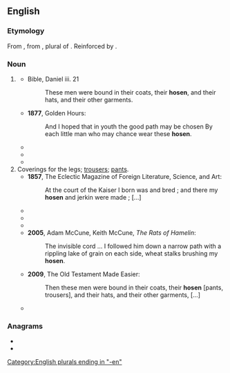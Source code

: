 {{also|Hosen}}

==English==

===Etymology===
From {{etyl|enm|en}} {{m|enm|hosen}}, from {{etyl|ang|en}} {{m|ang|hosan||hosen, leggings, trousers}}, plural of {{m|ang|hosa||hose, legging, stocking}}. Reinforced by {{etyl|de|en}} {{m|de|Hosen||trousers, pants}}.

===Noun===
{{head|en|noun plural form}}

# {{lb|en|poetic|historical|archaic}} {{plural of|hose|lang=en}} {{qualifier|the old-fashioned garment; [[stockings]]}}
#* Bible, Daniel iii. 21
#*: These men were bound in their coats, their '''hosen''', and their hats, and their other garments.
#* '''1877''', Golden Hours:
#*: And I hoped that in youth the good path may be chosen By each little man who may chance wear these '''hosen'''.
#* {{quote-text|year=1979|author=George G. Coulton|title=Five centuries of religion: The last days of medieval monachism|passage=It has crept up the leg and become hose, and it is made no longer of leather but of cloth. Gradually these '''hosen''' became longer and longer, until they joined at the top into one garment, which betrayed its dual origin by keeping the plural [...]}}
#* {{quote-text|year=2009|author=Jeffrey L. Forgeng|title=Daily Life in Elizabethan England|passage=Francis the Schoolboy Margaret, give me my '''hosen'''; dispatch I pray you.}}
#* {{quote-text|year=2014|author=Geoffrey Chaucer|title=The Canterbury Tales and Other Poems|passage=[...] and the shape of the horrible swollen members, that seem like to the malady of hernia, in the wrapping of their '''hosen''', and eke the buttocks of them, [...]}}
# Coverings for the legs; [[trousers]]; [[pants]].
#* '''1857''', The Eclectic Magazine of Foreign Literature, Science, and Art:
#*: At the court of the Kaiser I born was and bred ; and there my '''hosen''' and jerkin were made ; […]
#* {{quote-text|year=1862|author=Gustav Freytag|title=Pictures of German Life in the XVth,XVIth, and XVIIth Centuries|passage=Then I searched the pocket of my '''hosen''' and found a little knife, such as could be closed, which they had not chosen to take, [...]}}
#* {{quote-text|year=1990|author=Ellen J. Gehret|title=Rural Pennsylvania Clothing|passage=They differed in the length of the leg but were generally similar in the cut at the top. ... By 1770, they bought new '''hosen'''.}}
#* {{quote-text|year=2004|author=Margaret Frazer|title=The Hunter's Tale|passage=And the doublet is long enough it hid most of the blood-spattered part of my '''hosen''' and they were dark enough the blood didn't much show after I'd rubbed some dirt over them.}}
#* '''2005''', Adam McCune, Keith McCune, ''The Rats of Hamelin'':
#*: The invisible cord ... I followed him down a narrow path with a rippling lake of grain on each side, wheat stalks brushing my '''hosen'''.
#* '''2009''', The Old Testament Made Easier:
#*: Then these men were bound in their coats, their '''hosen''' [pants, trousers], and their hats, and their other garments, […]
#* {{quote-text|year=2014|author=Karen Chance|title=Masks|passage=These '''hosen''' have saggy butt.” “Don't touch yourself,” Paulo hissed, slapping Jerome's hand away. “I wasn't touching myself, I was trying to pull up these damned—” “Don't touch your clothing, either! Don't touch anything!”}}

===Anagrams===
* {{l|en|hones}}
* {{l|en|shone}}

[[Category:English plurals ending in "-en"]]